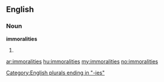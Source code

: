 ==English==

===Noun===
'''immoralities'''

# {{plural of|[[immorality]]}}

[[Category:English plurals ending in "-ies"]]

[[ar:immoralities]]
[[hu:immoralities]]
[[my:immoralities]]
[[no:immoralities]]
